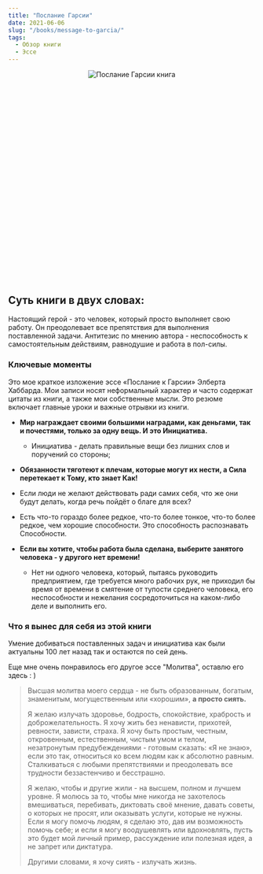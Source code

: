 ```yaml
---
title: "Послание Гарсии"
date: 2021-06-06
slug: "/books/message-to-garcia/"
tags:
  - Обзор книги
  - Эссе
---
```


<div class="images" align="center" style="width:265px; height: 265px; margin: auto; position: relative; margin-bottom: 190px;">
    <div class="image_item">
        <img alt="Послание Гарсии книга" src="/message-to-garcia.jpeg" />
    </div>
</div>

 ## Суть книги в двух словах:

Настоящий герой - это человек, который просто выполняет свою работу. Он преодолевает все препятствия для выполнения поставленной задачи. Антитезис по мнению автора - неспособность к самостоятельным действиям, равнодушие и работа в пол-силы.

### Ключевые моменты

Это мое краткое изложение эссе «Послание к Гарсии» Элберта Хаббарда. Мои записи носят неформальный характер и часто содержат цитаты из книги, а также мои собственные мысли. Это резюме включает главные уроки и важные отрывки из книги.

* **Мир награждает своими большими наградами, как деньгами, так и почестями, только за одну вещь. И это Инициатива.**
    * Инициатива - делать правильные вещи без лишних слов и поручений со стороны;

* **Обязанности тяготеют к плечам, которые могут их нести, а Сила перетекает к Тому, кто знает Как!**

* Если люди не желают действовать ради самих себя, что же они будут делать, когда речь пойдёт о благе для всех? 

* Есть что-то гораздо более редкое, что-то более тонкое, что-то более редкое, чем хорошие способности. Это способность распознавать Способности.

* **Если вы хотите, чтобы работа была сделана, выберите занятого человека - у другого нет времени!** 
    * Нет ни одного человека, который, пытаясь руководить предприятием, где требуется много рабочих рук, не приходил бы время от времени в смятение от тупости среднего человека, его неспособности и нежелания сосредоточиться на каком-либо деле и выполнить его.


### Что я вынес для себя из этой книги 

Умение добиваться поставленных задач и инициатива как были актуальны 100 лет назад так и остаются по сей день.

Еще мне очень понравилось его другое эссе "Молитва", оставлю его здесь : ) 
 
> Высшая молитва моего сердца - не быть образованным, богатым, знаменитым, могущественным или «хорошим», **а просто сиять.**
>  
> Я желаю излучать здоровье, бодрость, спокойствие, храбрость и доброжелательность. Я хочу жить без ненависти, прихотей, ревности, зависти, страха. Я хочу быть простым, честным, откровенным, естественным, чистым умом и телом, незатронутым предубеждениями - готовым сказать: «Я не знаю», если это так, относиться ко всем людям как к абсолютно равным. Сталкиваться с любыми препятствиями и преодолевать все трудности беззастенчиво и бесстрашно.
> 
> Я желаю, чтобы и другие жили - на высшем, полном и лучшем уровне. 
> Я молюсь за то, чтобы мне никогда не захотелось вмешиваться, перебивать, диктовать своё мнение, давать советы, о которых не просят, или оказывать услуги, которые не нужны.
> Если я могу помочь людям, я сделаю это, дав им возможность помочь себе; и если я могу воодушевлять или вдохновлять, пусть это будет мой личный пример, рассуждение или полезная идея, а не запрет или диктатура. 
> 
> Другими словами, я хочу сиять - излучать жизнь.